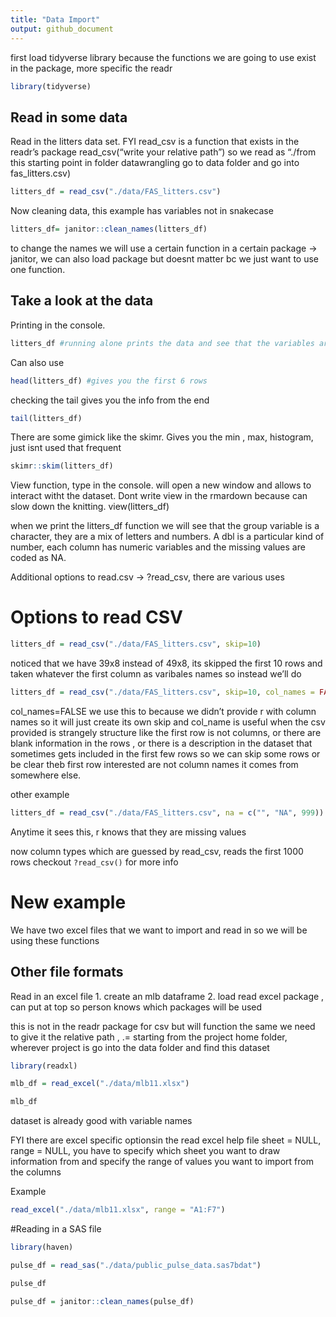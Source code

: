 ```yaml
---
title: "Data Import"
output: github_document
---
```



first load tidyverse library because the functions we are going to use exist in the package, more specific the readr


```r

library(tidyverse)

```


## Read in some data

Read in the litters data set. FYI read_csv is a function that exists in the readr's package
read_csv("write your relative path") so we read as "./from this starting point in folder datawrangling go to data folder and go into fas_litters.csv)

```r

litters_df = read_csv("./data/FAS_litters.csv")

```

Now cleaning data, this example has variables not in snakecase 
```r
litters_df= janitor::clean_names(litters_df)
```

to change the names we will use a certain function in a certain package -> janitor, we can also load package but doesnt matter bc we just want to use one function. 

## Take a look at the data 

Printing in the console.

```r
litters_df #running alone prints the data and see that the variables are now in snakecase

```
 
Can also use 

```r

head(litters_df) #gives you the first 6 rows

```


checking the tail gives you the info from the end
```r
tail(litters_df)
```

There are some gimick like the skimr. Gives you the min , max, histogram, just isnt used that frequent

```r
skimr::skim(litters_df)

```

View function, type in the console. will open a new window and allows to interact witht the dataset. Dont write view in the rmardown because can slow down the knitting.
view(litters_df)



when we print the litters_df function we will see that the group variable is a character, they are a mix of letters and numbers. A dbl is a particular kind of number, each column has numeric variables and the missing values are coded as NA. 


Additional options to read.csv -> ?read_csv, there are various uses 


# Options to read CSV

```r
litters_df = read_csv("./data/FAS_litters.csv", skip=10)
```
noticed that we have 39x8 instead of 49x8, its skipped the first 10 rows and taken whatever the first column as varibales names so instead we'll do 


```r
litters_df = read_csv("./data/FAS_litters.csv", skip=10, col_names = FALSE)
```

col_names=FALSE we use this to because we didn't provide r with column names so it will just create its own 
skip and col_name is useful when the csv provided is strangely structure like the first row is not columns, or there are blank information in the rows , or there is a description in the dataset that sometimes gets included in the first few rows so we can skip some rows or be clear theb first row interested are not column names it comes from somewhere else. 

other example 

```r


litters_df = read_csv("./data/FAS_litters.csv", na = c("", "NA", 999))

```
Anytime it sees this, r knows that they are missing values 



now column types which are guessed by read_csv, reads the first 1000 rows 
checkout `?read_csv()` for more info 

# New example

We have two excel files that we want to import and read in so we will be using these functions 


## Other file formats 
Read in an excel file 
1. create an mlb dataframe 
2. load read excel package , can put at top so person knows which packages will be used 

this is not in the readr package for csv but will function the same 
we need to give it the relative path , .= starting from the project home folder, wherever project is go into the data folder and find this dataset 

```r

library(readxl)

mlb_df = read_excel("./data/mlb11.xlsx")

mlb_df

```

dataset is already good with variable names 

FYI there are excel specific optionsin the read excel help file
sheet = NULL,
  range = NULL,
you have to specify which sheet you want to draw information from and specify the range of values you want to import from the columns

Example 

```r
read_excel("./data/mlb11.xlsx", range = "A1:F7")

```


#Reading in a SAS file


```r
library(haven) 

pulse_df = read_sas("./data/public_pulse_data.sas7bdat")

pulse_df

pulse_df = janitor::clean_names(pulse_df)
```


